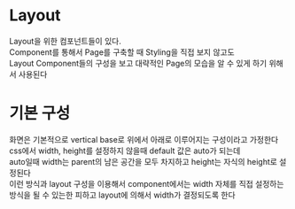 
<Meta title="Readme/Main" />

# Layout

Layout을 위한 컴포넌트들이 있다.<br/>
Component를 통해서 Page를 구축할 때 Styling을 직접 보지 않고도<br/>
Layout Component들의 구성을 보고 대략적인 Page의 모습을 알 수 있게 하기 위해서 사용된다<br/>

# 기본 구성

화면은 기본적으로 vertical base로 위에서 아래로 이루어지는 구성이라고 가정한다<br/>
css에서 width, height를 설정하지 않을때 default 값은 auto가 되는데<br/>
auto일때 width는 parent의 남은 공간을 모두 차지하고 height는 자식의 height로 설정된다<br/>
이런 방식과 layout 구성을 이용해서 component에서는 width 자체를 직접 설정하는 방식을 될 수 있는한 피하고 layout에 의해서 width가 결정되도록 한다<br/>
